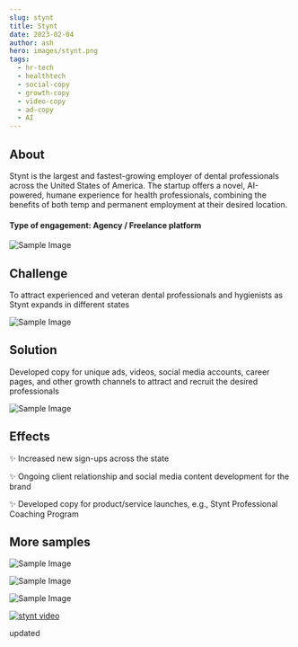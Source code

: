 ```yaml
---
slug: stynt
title: Stynt 
date: 2023-02-04
author: ash
hero: images/stynt.png
tags:
  - hr-tech 
  - healthtech
  - social-copy
  - growth-copy
  - video-copy 
  - ad-copy 
  - AI 
---
```



  

## About

  

Stynt is the largest and fastest-growing employer of dental professionals across the United States of America. The startup offers a novel, AI-powered, humane experience for health professionals, combining the benefits of both temp and permanent employment at their desired location.

  
  

#### Type of engagement: Agency / Freelance platform

  

![Sample Image](/images/600x300.png)

## Challenge

  

To attract experienced and veteran dental professionals and hygienists as Stynt expands in different states

  

![Sample Image](/images/600x300.png)

  

## Solution

  

Developed copy for unique ads, videos, social media accounts, career pages, and other growth channels to attract and recruit the desired professionals

  

![Sample Image](/images/600x300.png)

## Effects

  

✨ Increased new sign-ups across the state

✨ Ongoing client relationship and social media content development for the brand

✨ Developed copy for product/service launches, e.g., Stynt Professional Coaching Program

  

## More samples

  

![Sample Image](/images/600x300.png)

![Sample Image](/images/600x300.png)

![Sample Image](/images/600x300.png)

[![stynt video](/images/600x300.png)](https://dms.licdn.com/playlist/C5605AQECZpROX_ZW8A/mp4-640p-30fp-crf28/0/1680977533057?e=2147483647&v=beta&t=tENH1wuTCVwqfiu4jPxlLtQf59BJq32meoLSV2Zwmko)

updated

